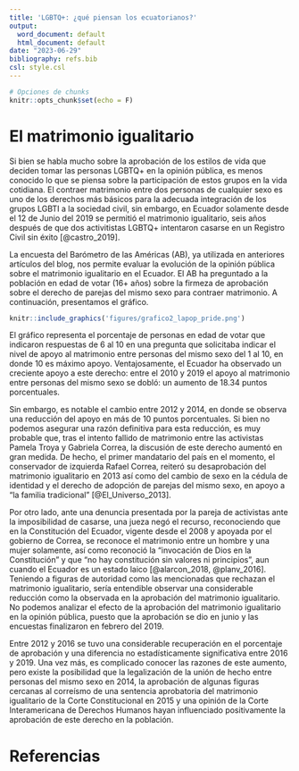 ```yaml
---
title: 'LGBTQ+: ¿qué piensan los ecuatorianos?'
output:
  word_document: default
  html_document: default
date: "2023-06-29"
bibliography: refs.bib
csl: style.csl
---
```


```r
# Opciones de chunks
knitr::opts_chunk$set(echo = F)
```

# El matrimonio igualitario

Si bien se habla mucho sobre la aprobación de los estilos de vida que deciden tomar las personas LGBTQ+ en la opinión pública, es menos conocido lo que se piensa sobre la participación de estos grupos en la vida cotidiana. El contraer matrimonio entre dos personas de cualquier sexo es uno de los derechos más básicos para la adecuada integración de los grupos LGBTI a la sociedad civil, sin embargo, en Ecuador solamente desde el 12 de Junio del 2019 se permitió el matrimonio igualitario, seis años después de que dos activitistas LGBTQ+ intentaron casarse en un Registro Civil sin éxito [@castro_2019]. 

La encuesta del Barómetro de las Américas (AB), ya utilizada en anteriores artículos del blog, nos permite evaluar la evolución de la opinión pública sobre el matrimonio igualitario en el Ecuador. El AB ha preguntado a la población en edad de votar (16+ años) sobre la firmeza de aprobación sobre el derecho de parejas del mismo sexo para contraer matrimonio. A continuación, presentamos el gráfico. 

```r
knitr::include_graphics('figures/grafico2_lapop_pride.png')
```

El gráfico representa el porcentaje de personas en edad de votar que indicaron respuestas de 6 al 10 en una pregunta que solicitaba indicar el nivel de apoyo al matrimonio entre personas del mismo sexo del 1 al 10, en donde 10 es máximo apoyo. Ventajosamente, el Ecuador ha observado un creciente apoyo a este derecho: entre el 2010 y 2019 el apoyo al matrimonio entre personas del mismo sexo se dobló: un aumento de 18.34 puntos porcentuales. 

Sin embargo, es notable el cambio entre 2012 y 2014, en donde se observa una reducción del apoyo en más de 10 puntos porcentuales. Si bien no podemos asegurar una razón definitiva para esta reducción, es muy probable que, tras el intento fallido de matrimonio entre las activistas Pamela Troya y Gabriela Correa, la discusión de este derecho aumentó en gran medida. De hecho, el primer mandatario del país en el momento, el conservador de izquierda Rafael Correa, reiteró su desaprobación del matrimonio igualitario en 2013 así como del cambio de sexo en la cédula de identidad y el derecho de adopción de parejas del mismo sexo, en apoyo a "la familia tradicional" [@El_Universo_2013]. 

Por otro lado, ante una denuncia presentada por la pareja de activistas ante la imposibilidad de casarse, una jueza negó el recurso, reconociendo que en la Constitución del Ecuador, vigente desde el 2008 y apoyada por el gobierno de Correa, se reconoce el matrimonio entre un hombre y una mujer solamente, así como reconoció la "invocación de Dios en la Constitución" y que "no hay constitución sin valores ni principios", aun cuando el Ecuador es un estado laico [@alarcon_2018, @planv_2016]. Teniendo a figuras de autoridad como las mencionadas que rechazan el matrimonio igualitario, sería entendible observar una considerable reducción como la observada en la aprobación del matrimonio igualitario. No podemos analizar el efecto de la aprobación del matrimonio igualitario en la opinión pública, puesto que la aprobación se dio en junio y las encuestas finalizaron en febrero del 2019. 

Entre 2012 y 2016 se tuvo una considerable recuperación en el porcentaje de aprobación y una diferencia no estadísticamente significativa entre 2016 y 2019. Una vez más, es complicado conocer las razones de este aumento, pero existe la posibilidad que la legalización de la unión de hecho entre personas del mismo sexo en 2014, la aprobación de algunas figuras cercanas al correísmo de una sentencia aprobatoria del matrimonio igualitario de la Corte Constitucional en 2015 y una opinión de la Corte Interamericana de Derechos Humanos hayan influenciado positivamente la aprobación de este derecho en la población. 



# Referencias
